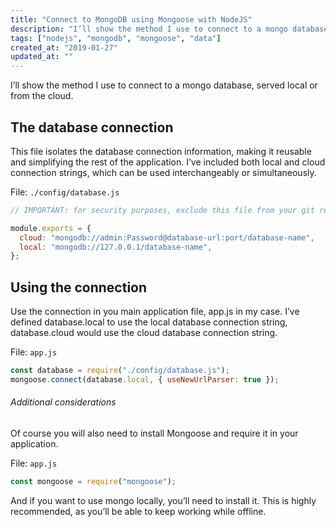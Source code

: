 ```yaml
---
title: "Connect to MongoDB using Mongoose with NodeJS"
description: "I’ll show the method I use to connect to a mongo database, served local or from the cloud."
tags: ["nodejs", "mongodb", "mongoose", "data"]
created_at: "2019-01-27"
updated_at: ""
---
```


I’ll show the method I use to connect to a mongo database, served local or from the cloud.

## The database connection

This file isolates the database connection information, making it reusable and simplifying the rest of the application. I’ve included both local and cloud connection strings, which can be used interchangeably or simultaneously.

File: `./config/database.js`

```js
// IMPORTANT: for security purposes, exclude this file from your git repo

module.exports = {
  cloud: "mongodb://admin:Password@database-url:port/database-name",
  local: "mongodb://127.0.0.1/database-name",
};
```

## Using the connection

Use the connection in you main application file, app.js in my case. I’ve defined database.local to use the local database connection string, database.cloud would use the cloud database connection string.

File: `app.js`

```js
const database = require("./config/database.js");
mongoose.connect(database.local, { useNewUrlParser: true });
```

###### Additional considerations

Of course you will also need to install Mongoose and require it in your application.

File: `app.js`

```js
const mongoose = require("mongoose");
```

And if you want to use mongo locally, you’ll need to install it. This is highly recommended, as you’ll be able to keep working while offline.
